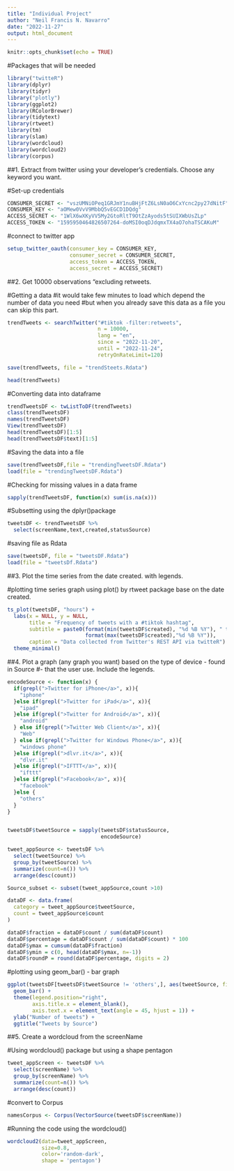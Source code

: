 ---
title: "Individual Project"
author: "Neil Francis N. Navarro"
date: "2022-11-27"
output: html_document
---

```{r setup, include=FALSE}
knitr::opts_chunk$set(echo = TRUE)
```

#Packages that will be needed 

```{r, run}
library("twitteR") 
library(dplyr)
library(tidyr)
library("plotly")
library(ggplot2)
library(RColorBrewer)
library(tidytext)
library(rtweet)
library(tm)
library(slam)
library(wordcloud)
library(wordcloud2)
library(corpus)
```


##1. Extract from twitter using your developer's credentials. Choose any keyword you want. 



#Set-up credentials

```{r, credentials}
CONSUMER_SECRET <- "vszUMNiOPeq1GRJmY1nuBHjFtZ6LsN0aO6CxYcnc2py27dNitF"
CONSUMER_KEY <- "aOMew0VvV9MbbQ5vEGCD1DQdg"
ACCESS_SECRET <- "1WlX6wXKyVV5My2GtoRltT9OtZzAyods5tSUIXWbUsZLp"
ACCESS_TOKEN <- "1595950464826507264-doMSI0oqDJdqmxTX4aO7ohaTSCAKuM"
```



#connect to twitter app

```{r, commect}
setup_twitter_oauth(consumer_key = CONSUMER_KEY,
                    consumer_secret = CONSUMER_SECRET,
                    access_token = ACCESS_TOKEN,
                    access_secret = ACCESS_SECRET)
```



##2. Get 10000 observations "excluding retweets.



#Getting a data
#it would take few minutes to load which depend the number of data you need
#but when you already save this data as a file you can skip this part.

```{r, num2}
trendTweets <- searchTwitter("#tiktok -filter:retweets",
                             n = 10000,
                             lang = "en",
                             since = "2022-11-20",
                             until = "2022-11-24",
                             retryOnRateLimit=120)

save(trendTweets, file = "trendSteets.Rdata")
```
```{r, head}
head(trendTweets)
```



#Converting data into dataframe
```{r, conver}
trendTweetsDF <- twListToDF(trendTweets)
class(trendTweetsDF)
names(trendTweetsDF)
View(trendTweetsDF)
head(trendTweetsDF)[1:5]
head(trendTweetsDF$text)[1:5]
```

#Saving the data into a file

```{r, trendT}
save(trendTweetsDF,file = "trendingTweetsDF.Rdata")
load(file = "trendingTweetsDF.Rdata")
```



#Checking for missing values in a data frame

```{r, check}
sapply(trendTweetsDF, function(x) sum(is.na(x)))
```

#Subsetting using the dplyr()package

```{r, subset}
tweetsDF <- trendTweetsDF %>%
  select(screenName,text,created,statusSource)
```

#saving file as Rdata

```{r, save}
save(tweetsDF, file = "tweetsDF.Rdata")
load(file = "tweetsDf.Rdata")
```



##3. Plot the time series from the date created. with legends.



#plotting time series graph using plot() by rtweet package base on the date created.

```{r, plottime}
ts_plot(tweetsDF, "hours") +
  labs(x = NULL, y = NULL,
       title = "Frequency of tweets with a #tiktok hashtag",
       subtitle = paste0(format(min(tweetsDF$created), "%d %B %Y"), " to ", 
                         format(max(tweetsDF$created),"%d %B %Y")),
       caption = "Data collected from Twitter's REST API via twitteR") + 
  theme_minimal()
```



##4. Plot a graph (any graph you want)  based on the type of device - found in Source
#- that the user use. Include the legends.



```{r, graph}
encodeSource <- function(x) {
  if(grepl(">Twitter for iPhone</a>", x)){
    "iphone"
  }else if(grepl(">Twitter for iPad</a>", x)){
    "ipad"
  }else if(grepl(">Twitter for Android</a>", x)){
    "android"
  } else if(grepl(">Twitter Web Client</a>", x)){
    "Web"
  } else if(grepl(">Twitter for Windows Phone</a>", x)){
    "windows phone"
  }else if(grepl(">dlvr.it</a>", x)){
    "dlvr.it"
  }else if(grepl(">IFTTT</a>", x)){
    "ifttt"
  }else if(grepl(">Facebook</a>", x)){
    "facebook"
  }else {
    "others"
  }
}


tweetsDF$tweetSource = sapply(tweetsDF$statusSource, 
                              encodeSource)

tweet_appSource <- tweetsDF %>% 
  select(tweetSource) %>%
  group_by(tweetSource) %>%
  summarize(count=n()) %>%
  arrange(desc(count)) 

Source_subset <- subset(tweet_appSource,count >10)
```



```{r, df}
dataDF <- data.frame(
  category = tweet_appSource$tweetSource,
  count = tweet_appSource$count
)

dataDF$fraction = dataDF$count / sum(dataDF$count)
dataDF$percentage = dataDF$count / sum(dataDF$count) * 100
dataDF$ymax = cumsum(dataDF$fraction)
dataDF$ymin = c(0, head(dataDF$ymax, n=-1))
dataDF$roundP = round(dataDF$percentage, digits = 2)
```



#plotting using geom_bar() - bar graph

```{r, graph2}
ggplot(tweetsDF[tweetsDF$tweetSource != 'others',], aes(tweetSource, fill = tweetSource)) +
  geom_bar() +
  theme(legend.position="right",
        axis.title.x = element_blank(),
        axis.text.x = element_text(angle = 45, hjust = 1)) +
  ylab("Number of tweets") +
  ggtitle("Tweets by Source")
```



##5. Create a wordcloud from the screenName



#Using wordcloud() package but using a shape pentagon 

```{r, cloud}
tweet_appScreen <- tweetsDF %>%
  select(screenName) %>%
  group_by(screenName) %>%
  summarize(count=n()) %>%
  arrange(desc(count)) 
```

#convert to Corpus

```{r, convert}
namesCorpus <- Corpus(VectorSource(tweetsDF$screenName))
```

#Running the code using the wordcloud()

```{r, wordcloudTWO}
wordcloud2(data=tweet_appScreen, 
           size=0.8, 
           color='random-dark',
           shape = 'pentagon')
```
